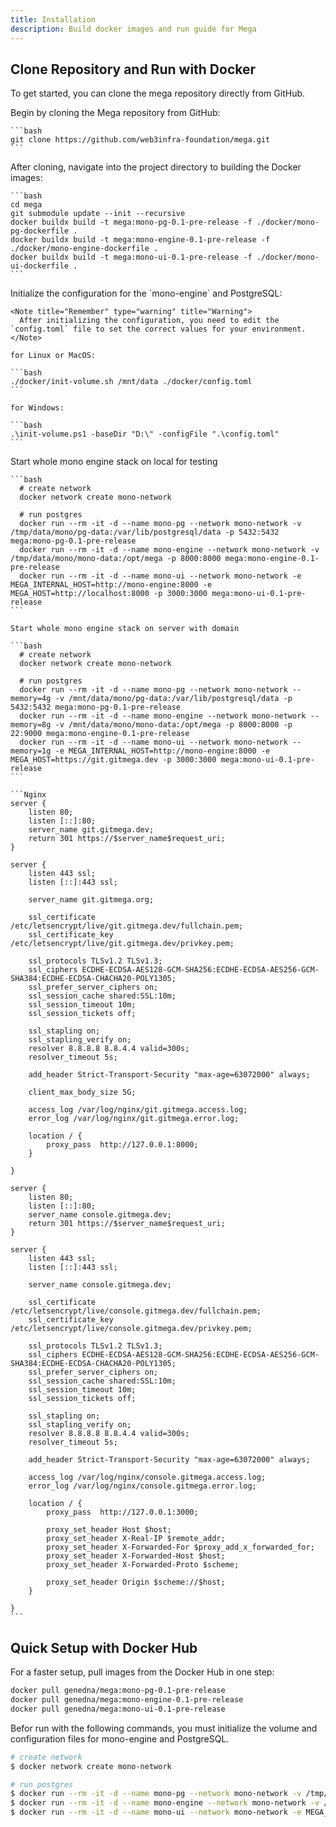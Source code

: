 ```yaml
---
title: Installation
description: Build docker images and run guide for Mega
---
```


## Clone Repository and Run with Docker
To get started, you can clone the mega repository directly from GitHub.

<Stepper>
  <StepperItem title="Step 1: Clone the Mega Repository">
    Begin by cloning the Mega repository from GitHub:

    ```bash
    git clone https://github.com/web3infra-foundation/mega.git
    ```
  </StepperItem>

  <StepperItem title="Step 2: Access the Project Directory and Build Docker Images">
    After cloning, navigate into the project directory to building the Docker images:

    ```bash
    cd mega
    git submodule update --init --recursive
    docker buildx build -t mega:mono-pg-0.1-pre-release -f ./docker/mono-pg-dockerfile .
    docker buildx build -t mega:mono-engine-0.1-pre-release -f ./docker/mono-engine-dockerfile .
    docker buildx build -t mega:mono-ui-0.1-pre-release -f ./docker/mono-ui-dockerfile .
    ```
  </StepperItem>

  <StepperItem title="Step 3: Initialize for mono-engine and PostgreSQL">
    Initialize the configuration for the `mono-engine` and PostgreSQL:

    <Note title="Remember" type="warning" title="Warning">
      After initializing the configuration, you need to edit the `config.toml` file to set the correct values for your environment.
    </Note>

    for Linux or MacOS:

    ```bash
    ./docker/init-volume.sh /mnt/data ./docker/config.toml
    ```

    for Windows:

    ```bash
    .\init-volume.ps1 -baseDir "D:\" -configFile ".\config.toml"
    ```
  </StepperItem>

  <StepperItem title="Step 4: Start Whole Mono Engine Stack on local or server with domain">
    Start whole mono engine stack on local for testing

    ```bash
      # create network
      docker network create mono-network

      # run postgres
      docker run --rm -it -d --name mono-pg --network mono-network -v /tmp/data/mono/pg-data:/var/lib/postgresql/data -p 5432:5432 mega:mono-pg-0.1-pre-release
      docker run --rm -it -d --name mono-engine --network mono-network -v /tmp/data/mono/mono-data:/opt/mega -p 8000:8000 mega:mono-engine-0.1-pre-release
      docker run --rm -it -d --name mono-ui --network mono-network -e MEGA_INTERNAL_HOST=http://mono-engine:8000 -e MEGA_HOST=http://localhost:8000 -p 3000:3000 mega:mono-ui-0.1-pre-release
    ```

    Start whole mono engine stack on server with domain

    ```bash
      # create network
      docker network create mono-network

      # run postgres
      docker run --rm -it -d --name mono-pg --network mono-network --memory=4g -v /mnt/data/mono/pg-data:/var/lib/postgresql/data -p 5432:5432 mega:mono-pg-0.1-pre-release
      docker run --rm -it -d --name mono-engine --network mono-network --memory=8g -v /mnt/data/mono/mono-data:/opt/mega -p 8000:8000 -p 22:9000 mega:mono-engine-0.1-pre-release
      docker run --rm -it -d --name mono-ui --network mono-network --memory=1g -e MEGA_INTERNAL_HOST=http://mono-engine:8000 -e MEGA_HOST=https://git.gitmega.dev -p 3000:3000 mega:mono-ui-0.1-pre-release
    ```
  </StepperItem>

  <StepperItem title="Option: Nginx Configuration for Mono">


    ```Nginx
    server {
        listen 80;
        listen [::]:80;
        server_name git.gitmega.dev;
        return 301 https://$server_name$request_uri;
    }

    server {
        listen 443 ssl;
        listen [::]:443 ssl;

        server_name git.gitmega.org;

        ssl_certificate /etc/letsencrypt/live/git.gitmega.dev/fullchain.pem;
        ssl_certificate_key /etc/letsencrypt/live/git.gitmega.dev/privkey.pem;

        ssl_protocols TLSv1.2 TLSv1.3;
        ssl_ciphers ECDHE-ECDSA-AES128-GCM-SHA256:ECDHE-ECDSA-AES256-GCM-SHA384:ECDHE-ECDSA-CHACHA20-POLY1305;
        ssl_prefer_server_ciphers on;
        ssl_session_cache shared:SSL:10m;
        ssl_session_timeout 10m;
        ssl_session_tickets off;

        ssl_stapling on;
        ssl_stapling_verify on;
        resolver 8.8.8.8 8.8.4.4 valid=300s;
        resolver_timeout 5s;

        add_header Strict-Transport-Security "max-age=63072000" always;

        client_max_body_size 5G;

        access_log /var/log/nginx/git.gitmega.access.log;
        error_log /var/log/nginx/git.gitmega.error.log;

        location / {
            proxy_pass  http://127.0.0.1:8000;
        }

    }

    server {
        listen 80;
        listen [::]:80;
        server_name console.gitmega.dev;
        return 301 https://$server_name$request_uri;
    }

    server {
        listen 443 ssl;
        listen [::]:443 ssl;

        server_name console.gitmega.dev;

        ssl_certificate /etc/letsencrypt/live/console.gitmega.dev/fullchain.pem;
        ssl_certificate_key /etc/letsencrypt/live/console.gitmega.dev/privkey.pem;

        ssl_protocols TLSv1.2 TLSv1.3;
        ssl_ciphers ECDHE-ECDSA-AES128-GCM-SHA256:ECDHE-ECDSA-AES256-GCM-SHA384:ECDHE-ECDSA-CHACHA20-POLY1305;
        ssl_prefer_server_ciphers on;
        ssl_session_cache shared:SSL:10m;
        ssl_session_timeout 10m;
        ssl_session_tickets off;

        ssl_stapling on;
        ssl_stapling_verify on;
        resolver 8.8.8.8 8.8.4.4 valid=300s;
        resolver_timeout 5s;

        add_header Strict-Transport-Security "max-age=63072000" always;

        access_log /var/log/nginx/console.gitmega.access.log;
        error_log /var/log/nginx/console.gitmega.error.log;

        location / {
            proxy_pass  http://127.0.0.1:3000;

            proxy_set_header Host $host;
            proxy_set_header X-Real-IP $remote_addr;
            proxy_set_header X-Forwarded-For $proxy_add_x_forwarded_for;
            proxy_set_header X-Forwarded-Host $host;
            proxy_set_header X-Forwarded-Proto $scheme;

            proxy_set_header Origin $scheme://$host;
        }

    }
    ```
  </StepperItem>
</Stepper>

## Quick Setup with Docker Hub

For a faster setup, pull images from the Docker Hub in one step:

```bash
docker pull genedna/mega:mono-pg-0.1-pre-release
docker pull genedna/mega:mono-engine-0.1-pre-release
docker pull genedna/mega:mono-ui-0.1-pre-release
```

<Note title="Remember" type="warning" title="Warning">
Befor run with the following commands, you must initialize the volume and configuration files for mono-engine and PostgreSQL.
</Note>

```bash
# create network
$ docker network create mono-network

# run postgres
$ docker run --rm -it -d --name mono-pg --network mono-network -v /tmp/data/mono/pg-data:/var/lib/postgresql/data -p 5432:5432 genedna/mega:mono-pg-0.1-pre-release
$ docker run --rm -it -d --name mono-engine --network mono-network -v /tmp/data/mono/mono-data:/opt/mega -p 8000:8000 genedna/mega:mono-engine-0.1-pre-release
$ docker run --rm -it -d --name mono-ui --network mono-network -e MEGA_INTERNAL_HOST=http://mono-engine:8000 -e MEGA_HOST=http://console.gitmega.dev -p 3000:3000 genedna/mega:mono-ui-0.1-pre-release
```
